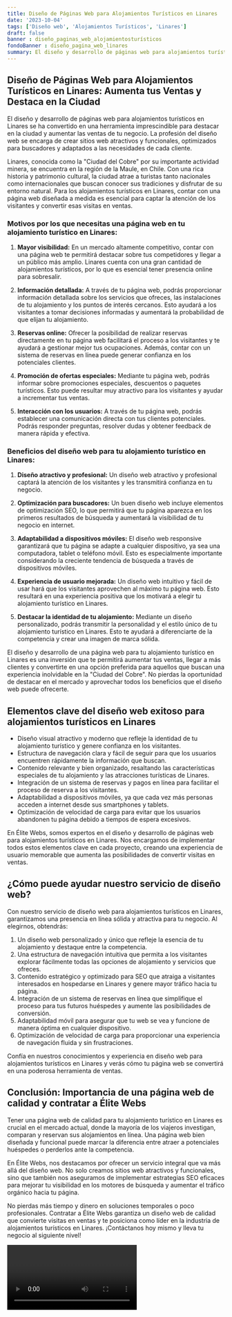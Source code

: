 ```yaml
---
title: Diseño de Páginas Web para Alojamientos Turísticos en Linares
date: '2023-10-04'
tags: ['Diseño web', 'Alojamientos Turísticos', 'Linares']
draft: false
banner : diseño_paginas_web_alojamientosturísticos
fondoBanner : diseño_pagina_web_linares
summary: El diseño y desarrollo de páginas web para alojamientos turísticos en Linares se ha convertido en una herramienta imprescindible para destacar en la ciudad y aumentar las ventas de tu negocio. La profesión del diseño web se encarga de crear sitios web atractivos y funcionales, optimizados para buscadores y adaptados a las necesidades de cada cliente.
---
```


## **Diseño de Páginas Web para Alojamientos Turísticos en Linares: Aumenta tus Ventas y Destaca en la Ciudad**

El diseño y desarrollo de páginas web para alojamientos turísticos en Linares se ha convertido en una herramienta imprescindible para destacar en la ciudad y aumentar las ventas de tu negocio. La profesión del diseño web se encarga de crear sitios web atractivos y funcionales, optimizados para buscadores y adaptados a las necesidades de cada cliente.

Linares, conocida como la "Ciudad del Cobre" por su importante actividad minera, se encuentra en la región de la Maule, en Chile. Con una rica historia y patrimonio cultural, la ciudad atrae a turistas tanto nacionales como internacionales que buscan conocer sus tradiciones y disfrutar de su entorno natural. Para los alojamientos turísticos en Linares, contar con una página web diseñada a medida es esencial para captar la atención de los visitantes y convertir esas visitas en ventas.

### **Motivos por los que necesitas una página web en tu alojamiento turístico en Linares:**

1. **Mayor visibilidad:** En un mercado altamente competitivo, contar con una página web te permitirá destacar sobre tus competidores y llegar a un público más amplio. Linares cuenta con una gran cantidad de alojamientos turísticos, por lo que es esencial tener presencia online para sobresalir.

2. **Información detallada:** A través de tu página web, podrás proporcionar información detallada sobre los servicios que ofreces, las instalaciones de tu alojamiento y los puntos de interés cercanos. Esto ayudará a los visitantes a tomar decisiones informadas y aumentará la probabilidad de que elijan tu alojamiento.

3. **Reservas online:** Ofrecer la posibilidad de realizar reservas directamente en tu página web facilitará el proceso a los visitantes y te ayudará a gestionar mejor tus ocupaciones. Además, contar con un sistema de reservas en línea puede generar confianza en los potenciales clientes.

4. **Promoción de ofertas especiales:** Mediante tu página web, podrás informar sobre promociones especiales, descuentos o paquetes turísticos. Esto puede resultar muy atractivo para los visitantes y ayudar a incrementar tus ventas.

5. **Interacción con los usuarios:** A través de tu página web, podrás establecer una comunicación directa con tus clientes potenciales. Podrás responder preguntas, resolver dudas y obtener feedback de manera rápida y efectiva.

### **Beneficios del diseño web para tu alojamiento turístico en Linares:**

1. **Diseño atractivo y profesional:** Un diseño web atractivo y profesional captará la atención de los visitantes y les transmitirá confianza en tu negocio.

2. **Optimización para buscadores:** Un buen diseño web incluye elementos de optimización SEO, lo que permitirá que tu página aparezca en los primeros resultados de búsqueda y aumentará la visibilidad de tu negocio en internet.

3. **Adaptabilidad a dispositivos móviles:** El diseño web responsive garantizará que tu página se adapte a cualquier dispositivo, ya sea una computadora, tablet o teléfono móvil. Esto es especialmente importante considerando la creciente tendencia de búsqueda a través de dispositivos móviles.

4. **Experiencia de usuario mejorada:** Un diseño web intuitivo y fácil de usar hará que los visitantes aprovechen al máximo tu página web. Esto resultará en una experiencia positiva que los motivará a elegir tu alojamiento turístico en Linares.

5. **Destacar la identidad de tu alojamiento:** Mediante un diseño personalizado, podrás transmitir la personalidad y el estilo único de tu alojamiento turístico en Linares. Esto te ayudará a diferenciarte de la competencia y crear una imagen de marca sólida.

El diseño y desarrollo de una página web para tu alojamiento turístico en Linares es una inversión que te permitirá aumentar tus ventas, llegar a más clientes y convertirte en una opción preferida para aquellos que buscan una experiencia inolvidable en la "Ciudad del Cobre". No pierdas la oportunidad de destacar en el mercado y aprovechar todos los beneficios que el diseño web puede ofrecerte.

<GifSeo />

<Cta />

## Elementos clave del diseño web exitoso para alojamientos turísticos en Linares

- Diseño visual atractivo y moderno que refleje la identidad de tu alojamiento turístico y genere confianza en los visitantes.
- Estructura de navegación clara y fácil de seguir para que los usuarios encuentren rápidamente la información que buscan.
- Contenido relevante y bien organizado, resaltando las características especiales de tu alojamiento y las atracciones turísticas de Linares.
- Integración de un sistema de reservas y pagos en línea para facilitar el proceso de reserva a los visitantes.
- Adaptabilidad a dispositivos móviles, ya que cada vez más personas acceden a internet desde sus smartphones y tablets.
- Optimización de velocidad de carga para evitar que los usuarios abandonen tu página debido a tiempos de espera excesivos.

En Élite Webs, somos expertos en el diseño y desarrollo de páginas web para alojamientos turísticos en Linares. Nos encargamos de implementar todos estos elementos clave en cada proyecto, creando una experiencia de usuario memorable que aumenta las posibilidades de convertir visitas en ventas.

## ¿Cómo puede ayudar nuestro servicio de diseño web?

Con nuestro servicio de diseño web para alojamientos turísticos en Linares, garantizamos una presencia en línea sólida y atractiva para tu negocio. Al elegirnos, obtendrás:

1. Un diseño web personalizado y único que refleje la esencia de tu alojamiento y destaque entre la competencia.
2. Una estructura de navegación intuitiva que permita a los visitantes explorar fácilmente todas las opciones de alojamiento y servicios que ofreces.
3. Contenido estratégico y optimizado para SEO que atraiga a visitantes interesados en hospedarse en Linares y genere mayor tráfico hacia tu página.
4. Integración de un sistema de reservas en línea que simplifique el proceso para tus futuros huéspedes y aumente las posibilidades de conversión.
5. Adaptabilidad móvil para asegurar que tu web se vea y funcione de manera óptima en cualquier dispositivo.
6. Optimización de velocidad de carga para proporcionar una experiencia de navegación fluida y sin frustraciones.

Confía en nuestros conocimientos y experiencia en diseño web para alojamientos turísticos en Linares y verás cómo tu página web se convertirá en una poderosa herramienta de ventas.

## Conclusión: Importancia de una página web de calidad y contratar a Élite Webs

Tener una página web de calidad para tu alojamiento turístico en Linares es crucial en el mercado actual, donde la mayoría de los viajeros investigan, comparan y reservan sus alojamientos en línea. Una página web bien diseñada y funcional puede marcar la diferencia entre atraer a potenciales huéspedes o perderlos ante la competencia.

En Élite Webs, nos destacamos por ofrecer un servicio integral que va más allá del diseño web. No solo creamos sitios web atractivos y funcionales, sino que también nos aseguramos de implementar estrategias SEO eficaces para mejorar tu visibilidad en los motores de búsqueda y aumentar el tráfico orgánico hacia tu página.

No pierdas más tiempo y dinero en soluciones temporales o poco profesionales. Contratar a Élite Webs garantiza un diseño web de calidad que convierte visitas en ventas y te posiciona como líder en la industria de alojamientos turísticos en Linares. ¡Contáctanos hoy mismo y lleva tu negocio al siguiente nivel!

<Video />

<CtaBot job='Alojamientos Turísticos' city='Linares'/>

<Gmaps query='Linares+españa+maps' />